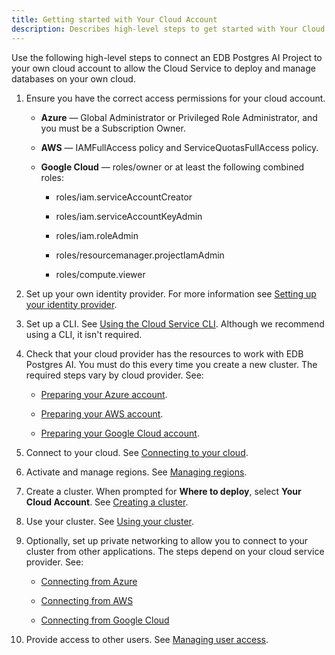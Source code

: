 ```yaml
---
title: Getting started with Your Cloud Account
description: Describes high-level steps to get started with Your Cloud Account.
---
```


Use the following high-level steps to connect an EDB Postgres AI Project to your own cloud account to allow the Cloud Service to deploy and manage databases on your own cloud.

1.  Ensure you have the correct access permissions for your cloud account. 

    -   **Azure** — Global Administrator or Privileged Role Administrator, and you must be a Subscription Owner.

    -   **AWS** — IAMFullAccess policy and ServiceQuotasFullAccess policy.

    -   **Google Cloud** — roles/owner or at least the following combined roles:

        -   roles/iam.serviceAccountCreator

        -   roles/iam.serviceAccountKeyAdmin

        -   roles/iam.roleAdmin

        -   roles/resourcemanager.projectIamAdmin

        -   roles/compute.viewer

2.  Set up your own identity provider. For more information see [Setting up your identity provider](/edb-postgres-ai/console/using/organizations/identity_provider/).

3.  Set up a CLI. See [Using the Cloud Service CLI](/edb-postgres-ai/cloud-service/using_cluster/cli/). Although we recommend using a CLI, it isn't required.

4.  Check that your cloud provider has the resources to work with EDB Postgres AI. You must do this every time you create a new cluster. The required steps vary by cloud provider. See:

    -   [Preparing your Azure account](preparing_cloud_account/preparing_azure/).

    -   [Preparing your AWS account](preparing_cloud_account/preparing_aws/).

    -   [Preparing your Google Cloud account](preparing_cloud_account/preparing_gcp/).

5.  Connect to your cloud. See [Connecting to your cloud](connecting_to_your_cloud/).

6.  Activate and manage regions. See [Managing regions](managing_regions/). 

7.  Create a cluster. When prompted for **Where to deploy**, select **Your Cloud Account**. See [Creating a cluster](../creating_a_cluster/). 

8.  Use your cluster. See [Using your cluster](/edb-postgres-ai/cloud-service/using_cluster/).

9.  Optionally, set up private networking to allow you to connect to your cluster from other applications. The steps depend on your cloud service provider. See:

    -   [Connecting from Azure](/edb-postgres-ai/cloud-service/using_cluster/connecting_your_cluster/connecting_from_azure/)

    -   [Connecting from AWS](/edb-postgres-ai/cloud-service/using_cluster/connecting_your_cluster/02_connecting_from_aws/)

    -   [Connecting from Google Cloud](/edb-postgres-ai/cloud-service/using_cluster/connecting_your_cluster/connecting_from_gcp/)

10. Provide access to other users. See [Managing user access](/edb-postgres-ai/console/using/organizations/users/).
